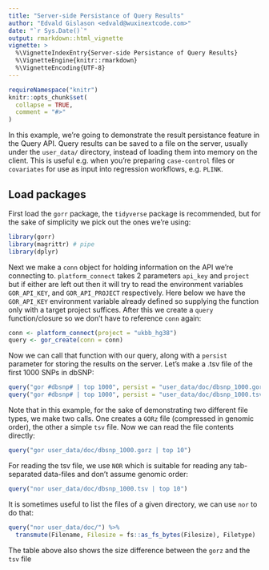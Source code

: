 ```yaml
---
title: "Server-side Persistance of Query Results"
author: "Edvald Gislason <edvald@wuxinextcode.com>"
date: "`r Sys.Date()`"
output: rmarkdown::html_vignette
vignette: >
  %\VignetteIndexEntry{Server-side Persistance of Query Results}
  %\VignetteEngine{knitr::rmarkdown}
  %\VignetteEncoding{UTF-8}
---
```


```r
requireNamespace("knitr")
knitr::opts_chunk$set(
  collapse = TRUE,
  comment = "#>"
)
```

In this example, we're going to demonstrate the result persistance feature in the Query API. Query results can be saved to a file on the server, usually under the `user_data/` directory, instead of loading them into memory on the client. This is useful e.g. when you're preparing `case-control` files or `covariates` for use as input into regression workflows, e.g. `PLINK`.

## Load packages

First load the `gorr` package, the `tidyverse` package is recommended, but for the sake of simplicity we pick out the ones we're using:

```r
library(gorr)
library(magrittr) # pipe
library(dplyr)
```

Next we make a `conn` object for holding information on the API we're connecting to. `platform_connect` takes 2 parameters `api_key` and `project` but if either are left out then it will try to read the environment variables `GOR_API_KEY`, and `GOR_API_PROJECT` respectively. Here below we have the `GOR_API_KEY` environment variable already defined so supplying the function only with a target project suffices. After this we create a `query` function/closure so we don't have to reference `conn` again:

```r
conn <- platform_connect(project = "ukbb_hg38")
query <- gor_create(conn = conn)
```

Now we can call that function with our query, along with a `persist` parameter for storing the results on the server. Let's make a .tsv file of the first 1000 SNPs in dbSNP:

```r
query("gor #dbsnp# | top 1000", persist = "user_data/doc/dbsnp_1000.gorz")
query("gor #dbsnp# | top 1000", persist = "user_data/doc/dbsnp_1000.tsv")
```

Note that in this example, for the sake of demonstrating two different file types, we make two calls. One creates a `GORz` file (compressed in genomic order), the other a simple `tsv` file. Now we can read the file contents directly:

```r
query("gor user_data/doc/dbsnp_1000.gorz | top 10")
```

For reading the tsv file, we use `NOR` which is suitable for reading any tab-separated data-files and don't assume genomic order:

```r
query("nor user_data/doc/dbsnp_1000.tsv | top 10")
```


It is sometimes useful to list the files of a given directory, we can use `nor` to do that:

```r
query("nor user_data/doc/") %>%
  transmute(Filename, Filesize = fs::as_fs_bytes(Filesize), Filetype)
```

The table above also shows the size difference between the `gorz` and the `tsv` file

